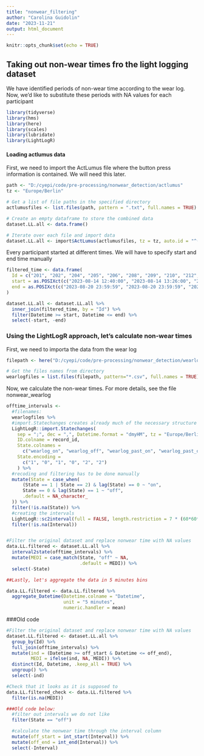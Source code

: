 ---
title: "nonwear_filtering"
author: "Carolina Guidolin"
date: "2023-11-21"
output: html_document
---

```{r setup, include=FALSE}
knitr::opts_chunk$set(echo = TRUE)
```

## Taking out non-wear times fro the light logging dataset 
We have identified periods of non-wear time according to the wear log. Now, we'd like to substitute these periods with NA values for each participant
```{r}
library(tidyverse)
library(hms)
library(here)
library(scales)
library(lubridate)
library(LightLogR)
```


#### Loading actlumus data 
First, we need to import the ActLumus file where the button press information is contained. We will need this later.
```{r}
path <- "D:/cyepi/code/pre-processing/nonwear_detection/actlumus"
tz <- "Europe/Berlin"

# Get a list of file paths in the specified directory
actlumusfiles <- list.files(path, pattern = ".txt", full.names = TRUE)

# Create an empty dataframe to store the combined data
dataset.LL.all <- data.frame()

# Iterate over each file and import data
dataset.LL.all <- import$ActLumus(actlumusfiles, tz = tz, auto.id = "^(\\d{3})")

```

Every participant started at different times. We will have to specify start and end time manually
```{r}
filtered_time <- data.frame(
  Id = c("201", "202", "204", "205", "206", "208", "209", "210", "212", "213", "214", "215", "216", "218", "219", "221", "222", "223", "224", "225", "226", "227", "228", "229", "230", "231"),
  start = as.POSIXct(c("2023-08-14 12:40:00", "2023-08-14 13:26:00", "2023-08-14 14:43:00", "2023-08-28 15:42:00", "2023-08-28 14:16:00", "2023-09-04 12:36:00", "2023-09-04 14:01:00", "2023-09-04 15:20:00", "2023-09-11 13:03:00", "2023-09-11 15:06:00", "2023-09-25 14:56:00", "2023-10-02 11:30:00", "2023-10-02 14:31:00", "2023-10-16 11:18:00", "2023-10-16 12:40:00", "2023-10-23 11:22:00", "2023-10-23 13:10:00", "2023-10-30 11:34:00", "2023-10-30 13:24:00", "2023-10-30 15:05:00", "2023-10-30 16:34:00", "2023-10-30 17:44:00", "2023-11-06 11:02", "2023-11-06 12:34", "2023-11-06 14:02", "2023-11-06 17:12" )),    # Add start times
  end = as.POSIXct(c("2023-08-20 23:59:59", "2023-08-20 23:59:59", "2023-08-20 23:59:59", "2023-09-03 23:59:59", "2023-09-03 23:59:59", "2023-09-10 23:59:59", "2023-09-10 23:59:59", "2023-09-10 23:59:59", "2023-09-17 23:59:59", "2023-09-17 23:59:59", "2023-10-01 23:59:59", "2023-10-08 23:59:59", "2023-10-08 23:59:59", "2023-10-22 23:59:59" , "2023-10-22 23:59:59", "2023-10-29 23:59:59", "2023-10-29 23:59:59", "2023-11-05 23:59:59", "2023-11-05 23:59:59", "2023-11-05 23:59:59", "2023-11-05 23:59:59", "2023-11-05 23:59:59", "2023-11-12 23:59:59", "2023-11-12 23:59:59", "2023-11-12 23:59:59", "2023-11-12 23:59:59"))            # Add end times
)

dataset.LL.all <- dataset.LL.all %>%
  inner_join(filtered_time, by = "Id") %>%
  filter(Datetime >= start, Datetime <= end) %>%
  select(-start, -end)

```


### Using the LightLogR approach, let's calculate non-wear times

First, we need to importa the data from the wear log
```{r}
filepath <- here("D:/cyepi/code/pre-processing/nonwear_detection/wearlog")

# Get the files names from directory
wearlogfiles = list.files(filepath, pattern="*.csv", full.names = TRUE)

```

Now, we calculate the non-wear times. For more details, see the file nonwear_wearlog
```{r pressure, echo=FALSE}
offtime_intervals <- 
  #filenames:
  wearlogfiles %>% 
  #import.Statechanges creates already much of the necessary structure
  LightLogR::import.Statechanges(
    sep = ";", dec = ",", Datetime.format = "dmyHM", tz = "Europe/Berlin", 
    ID.colname = record_id,
    State.colnames = 
      c("wearlog_on", "wearlog_off", "wearlog_past_on", "wearlog_past_off", "wearlog_bed", "wearlog_past_sleep"),
    State.encoding = 
      c("1", "0", "1", "0", "2", "2")
    ) %>% 
  #recoding and filtering has to be done manually
  mutate(State = case_when(
      (State == 1 | State == 2) & lag(State) == 0 ~ "on",
      State == 0 & lag(State) == 1 ~ "off",
      .default = NA_character_
  )) %>% 
  filter(!is.na(State)) %>%
  #creating the intervals
  LightLogR::sc2interval(full = FALSE, length.restriction = 7 * (60*60*24)) %>%
  filter(!is.na(Interval)) 


#Filter the original dataset and replace nonwear time with NA values
data.LL.filtered <- dataset.LL.all %>%
  interval2state(offtime_intervals) %>%
  mutate(MEDI = case_match(State, "off" ~ NA, 
                           .default = MEDI)) %>%
  select(-State)

##Lastly, let's aggregate the data in 5 minutes bins

data.LL.filtered <- data.LL.filtered %>%
  aggregate_Datetime(Datetime.colname = "Datetime",
                     unit = "5 minutes",
                     numeric.handler = mean)

```

###Old code
```{r}
#Filter the original dataset and replace nonwear time with NA values
dataset.LL.filtered <- dataset.LL.all %>%
  group_by(Id) %>%
  full_join(offtime_intervals) %>%
  mutate(ind = (Datetime >= off_start & Datetime <= off_end),
         MEDI = ifelse(ind, NA, MEDI)) %>%
  distinct(Id, Datetime, .keep_all = TRUE) %>%
  ungroup() %>%
  select(-ind)

#Check that it looks as it is supposed to 
data.LL.filtered_check <- data.LL.filtered %>%
  filter(is.na(MEDI))

###Old code below:
  #filter out intervals we do not like
  filter(State == "off") 

  #calculate the nonwear time through the interval column
  mutate(off_start = int_start(Interval)) %>% 
  mutate(off_end = int_end(Interval)) %>%
  select(-Interval)
  
```


